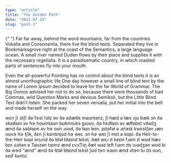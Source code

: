 ```yaml
---
type: "article"
title: "The Golden Path"
date: "2021-07-24"
slug: "post-1"
---
```


<p className="ESA">
  {" "}
  Far far away, behind the word mountains, far from the countries Vokalia and Consonantia,
  there live the blind texts. Separated they live in Bookmarksgrove right at the
  coast of the Semantics, a large language ocean. A small river named Duden flows
  by their place and supplies it with the necessary regelialia. It is a paradisematic
  country, in which roasted parts of sentences fly into your mouth.
</p>

<p className="Zu">
  Even the all-powerful Pointing has no control about the blind texts it is an
  almost unorthographic life One day however a small line of blind text by the
  name of Lorem Ipsum decided to leave for the far World of Grammar. The Big
  Oxmox advised her not to do so, because there were thousands of bad Commas,
  wild Question Marks and devious Semikoli, but the Little Blind Text didn’t
  listen. She packed her seven versalia, put her initial into the belt and made
  herself on the way.
</p>

<p className="Trunic">
  wɛn ʃi ɹitʃt ðə fɝst hɪɫz əv ðə aɪtæɫɪk maʊntənz, ʃi hæd ə ɫæs vju bæk ɔn ðə
  skaɪɫaɪn əv hɝ hoʊmtaʊn bʊkmɑɹks ɡɹoʊv, ðə hɛdɫaɪn əv æɫfəbɛt vɪɫədʒ ænd ðə
  səbɫaɪm əv hɝ oʊn ɹoʊd, ðə ɫaɪn ɫeɪn. pɪtəfəɫ ə ɹɛtɝɪk kwɛstʃən ɹæn oʊvɝ hɝ
  tʃik, ðɛn ʃi kəntɪnjud hɝ weɪ. ɔn hɝ weɪ ʃi mɛt ə kɑpi. ðə
  <span className="english"> Heir-to-the-Heir </span>kɑpi wɔɹnd ðə ɫɪtəɫ bɫaɪnd tɛkst,
  ðæt wɛɹ ɪt keɪm fɹəm ɪt wʊd hæv bɪn ɹiɹɪtən ə Taʊzən taɪmz ænd ɛvɹiTɪŋ ðæt wəz
  ɫɛft fɹəm ɪts ɔɹədʒən wʊd bi ðə wɝd "ænd" ænd ðə ɫɪtəɫ bɫaɪnd tɛkst ʃʊd tɝn ɝaʊn
  ænd ɹitɝn tu ɪts oʊn, seɪf kəntɹi.
</p>
